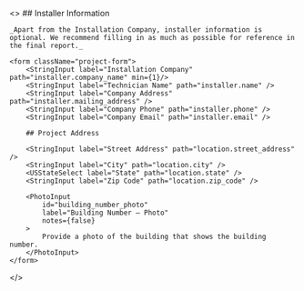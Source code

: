 <>
    ## Installer Information

    _Apart from the Installation Company, installer information is optional. We recommend filling in as much as possible for reference in the final report._

    <form className="project-form">
        <StringInput label="Installation Company" path="installer.company_name" min={1}/>
        <StringInput label="Technician Name" path="installer.name" />
        <StringInput label="Company Address" path="installer.mailing_address" />
        <StringInput label="Company Phone" path="installer.phone" />
        <StringInput label="Company Email" path="installer.email" />

        ## Project Address

        <StringInput label="Street Address" path="location.street_address" />
        <StringInput label="City" path="location.city" />
        <USStateSelect label="State" path="location.state" />
        <StringInput label="Zip Code" path="location.zip_code" />

        <PhotoInput
            id="building_number_photo"
            label="Building Number – Photo"
            notes={false}
        >
            Provide a photo of the building that shows the building number.
        </PhotoInput>
    </form>

</>
